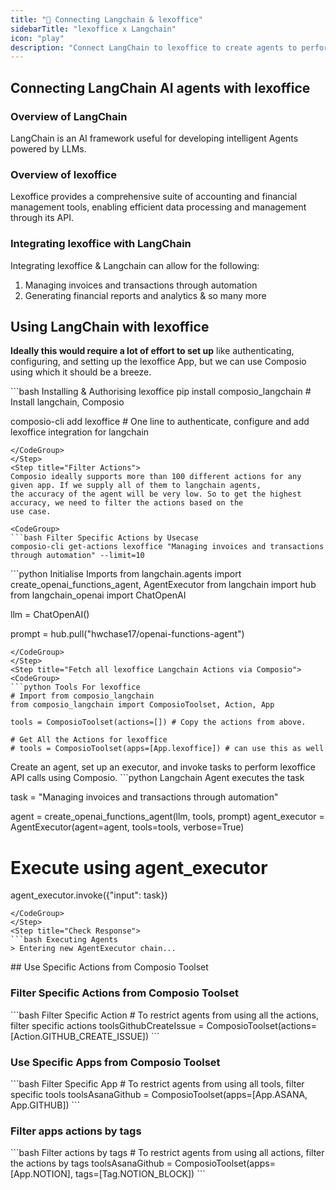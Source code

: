 ```yaml
---
title: "🚀 Connecting Langchain & lexoffice"
sidebarTitle: "lexoffice x Langchain"
icon: "play"
description: "Connect LangChain to lexoffice to create agents to perform tasks using natural language"
---
```


## Connecting LangChain AI agents with lexoffice

### Overview of LangChain

LangChain is an AI framework useful for developing intelligent Agents powered by LLMs.

### Overview of lexoffice

Lexoffice provides a comprehensive suite of accounting and financial management tools, enabling efficient data processing and management through its API.

### Integrating lexoffice with LangChain

Integrating lexoffice & Langchain can allow for the following:

1. Managing invoices and transactions through automation
2. Generating financial reports and analytics
& so many more

## Using LangChain with lexoffice

<Steps>
<Step title="Setting Up the Environment">

**Ideally this would require a lot of effort to set up** like authenticating, configuring, and setting up the lexoffice App, but we can use Composio using which it should be a breeze.

<CodeGroup>
```bash Installing & Authorising lexoffice
pip install composio_langchain # Install langchain, Composio 

composio-cli add lexoffice # One line to authenticate, configure and add lexoffice integration for langchain
```
</CodeGroup>
</Step>
<Step title="Filter Actions">
Composio ideally supports more than 100 different actions for any given app. If we supply all of them to langchain agents, 
the accuracy of the agent will be very low. So to get the highest accuracy, we need to filter the actions based on the 
use case.

<CodeGroup>
```bash Filter Specific Actions by Usecase
composio-cli get-actions lexoffice "Managing invoices and transactions through automation" --limit=10
```
</CodeGroup>

</Step>
<Step title="Import Base Packages">

<CodeGroup>
```python Initialise Imports
from langchain.agents import create_openai_functions_agent, AgentExecutor
from langchain import hub
from langchain_openai import ChatOpenAI


llm = ChatOpenAI()

prompt = hub.pull("hwchase17/openai-functions-agent")
```
</CodeGroup>
</Step>
<Step title="Fetch all lexoffice Langchain Actions via Composio">
<CodeGroup>
```python Tools For lexoffice
# Import from composio_langchain
from composio_langchain import ComposioToolset, Action, App

tools = ComposioToolset(actions=[]) # Copy the actions from above. 

# Get All the Actions for lexoffice
# tools = ComposioToolset(apps=[App.lexoffice]) # can use this as well
```
</CodeGroup>
</Step>
<Step title="Execute the Agent">
Create an agent, set up an executor, and invoke tasks to perform lexoffice API calls using Composio. 
<CodeGroup>
```python Langchain Agent executes the task

task = "Managing invoices and transactions through automation"

agent = create_openai_functions_agent(llm, tools, prompt)
agent_executor = AgentExecutor(agent=agent, tools=tools, verbose=True)

# Execute using agent_executor
agent_executor.invoke({"input": task})
```
</CodeGroup>
</Step>
<Step title="Check Response">
```bash Executing Agents
> Entering new AgentExecutor chain...
```
</Step>
</Steps>
## Use Specific Actions from Composio Toolset

### Filter Specific Actions from Composio Toolset

<CodeGroup>
```bash Filter Specific Action
# To restrict agents from using all the actions, filter specific actions
toolsGithubCreateIssue = ComposioToolset(actions=[Action.GITHUB_CREATE_ISSUE])
```
</CodeGroup>

### Use Specific Apps from Composio Toolset
<CodeGroup>
```bash Filter Specific App
# To restrict agents from using all tools, filter specific tools
toolsAsanaGithub = ComposioToolset(apps=[App.ASANA, App.GITHUB])
```
</CodeGroup>

### Filter apps actions by tags 
<CodeGroup>
```bash Filter actions by tags
# To restrict agents from using all actions, filter the actions by tags
toolsAsanaGithub = ComposioToolset(apps=[App.NOTION], tags=[Tag.NOTION_BLOCK])
```
</CodeGroup>

